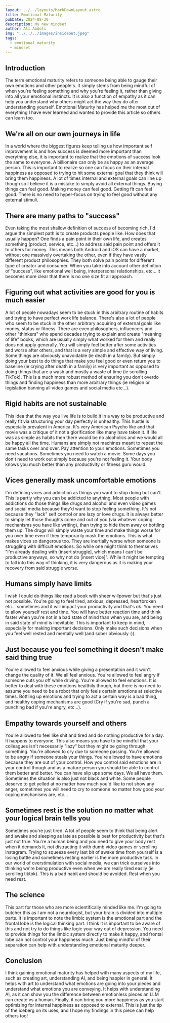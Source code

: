 ```yaml
---
layout: ../../layouts/MarkDownLayout.astro
title: Emotional Maturity 
pubDate: 2024-08-30
description: My new mindset
author: Ali Abdoli
img: "../../../images/insideout.jpeg"
tags:
  - emotional maturity
  - mindset
---
```


## Introduction

The term emotional maturity refers to someone being able to gauge their own emotions and other people's. It simply stems from being mindful of when you're feeling something and why you're feeling it, rather than giving into all your emotional instincts. It is also a function of empathy as it can help you understand why others might act the way they do after understanding yourself. Emotional Maturity has helped me the most out of everything I have ever learned and wanted to provide this article so others can learn too. 

## We're all on our own journeys in life

In a world where the biggest figures keep telling us how important self improvement is and how success is deemed more important than everything else, it is important to realize that the emotions of success look the same to everyone. A billionaire can only be as happy as an average person. This is important to realize so one can focus on their internal happiness as opposed to trying to hit some external goal that they think will bring them happiness. A lot of times internal and external goals can line up though so I believe it is a mistake to simply avoid all external things. Buying things can feel good. Making money can feel good. Getting fit can feel good. There is no need to hyper-focus on trying to feel good without any external stimuli.

## There are many paths to "success"

Even taking the most shallow definition of success of becoming rich, I'd argue the simplest path is to create products people like. How does that usually happen? One finds a pain point in their own life, and creates something (product, service, etc...) to address said pain point and offers it to others for money. This means both Android and iOS can have a market, without one massively overtaking the other, even if they have vastly different product philosophies. They both solve pain points for different type of creator and consumer. When you take into account other definition of "success", like emotional well being, interpersonal relationships, etc... it becomes more clear that there is no one size fit all approach.

## Figuring out what activities are good for you is much easier 

A lot of people nowadays seem to be stuck in this arbitrary routine of habits and trying to have perfect work life balance. There's also a lot of people who seem to be stuck in the other arbitrary acquiring of external goals like money, status or fitness. There are even philosophers, influencers and other "thinkers" who spend decades trying to explain and create "meaning of life" books, which are usually simply what worked for them and really does not apply generally. You will simply feel better after some activities and worse after others, and that is a very simple and effective way of living. Some things are obviously unavoidable (ie death in a family). But simply doing your best to do things that make you feel good or even return you to baseline (ie crying after death in a family) is very important as opposed to doing things that are a wash and mostly a waste of time (ie scrolling TikTok). This is a much more robust method of ensuring you don't overdo things and finding happiness than more arbitrary things (ie religion or legislation banning all video games and social media etc...).

## Rigid habits are not sustainable

This idea that the way you live life is to build it in a way to be productive and really fit via structuring your day perfectly is unhealthy. This hustle is especially prevalent in America. It's very American Psycho like and that movie was a critique of it not a glorification like many have taken it. If life was as simple as habits then there would be no alcoholics and we would all be happy all the time. Humans are simply not machines meant to repeat the same tasks over and over. Pay attention to your emotions. Sometimes you need vacations. Sometimes you need to watch a movie. Some days you don't need to work out simply because you're not feeling it. Your body knows you much better than any productivity or fitness guru would.

## Vices generally mask uncomfortable emotions

I'm defining vices and addiction as things you want to stop doing but can't. This is partly why you can be addicted to anything. Most people with addictions do those things like drugs and alcohol and even video games and social media because they'd want to stop feeling something. It's not because they "lack" self control or are lazy or love drugs. It is always better to simply let those thoughts come and out of you (via whatever coping mechanisms you have like writing), than trying to hide them away or bottling them up. The drugs will simply waste your time and make things worse for you over time even if they temporarily mask the emotions. This is what makes vices so dangerous too. They are inertially worse when someone is struggling with difficult emotions. So while one might think to themselves "I'm already dealing with \[insert struggle\], which means I can't be productive anyways, so why not do \[insert vice\]". While it might be tempting to fall into this way of thinking, it is very dangerous as it is making your recovery from said struggle worse.

## Humans simply have limits

I wish I could do things like read a book with sheer willpower but that's just not possible. You're going to feel tired, anxious, depressed, heartbroken etc... sometimes and it will impact your productivity and that's ok. You need to allow yourself rest and time. You will have better reaction time and think faster when you're not in a bad state of mind than when you are, and being in said state of mind is inevitable. This is important to keep in mind, especially for making important decisions. Only make such decisions when you feel well rested and mentally well (and sober obviously :)).

## Just because you feel something it doesn't make said thing true

You're allowed to feel anxious while giving a presentation and it won't change the quality of it. We all feel anxious. You're allowed to feel angry if someone cuts you off while driving. You're allowed to feel emotions. It is better to deal with these emotions healthily though, but there is no need to assume you need to be a robot that only feels certain emotions at selective times. Bottling up emotions and trying to act a certain way is a bad thing, and healthy coping mechanisms are good (Cry if you're sad, punch a punching bad if you're angry, etc...). 

## Empathy towards yourself and others

You're allowed to feel like shit and tired and do nothing productive for a day. It happens to everyone. This also means you have to be mindful that your colleagues isn't necessarily "lazy" but they might be going through something. You're allowed to cry due to someone passing. You're allowed to be angry if someone steals your things. You're allowed to have emotions because they are out of your control. How you control said emotions are in your control though and as a mature person you should be able to control them better and better. You can have slip ups some days. We all have them. Sometimes the situation is also just not black and white. Some people deserve to get yelled at no matter how much you'd like to not show any anger, sometimes you will need to cry to someone no matter how good your coping mechanisms are, etc...

## Sometimes rest is the solution no matter what your logical brain tells you

Sometimes you're just tired. A lot of people seem to think that being alert and awake and sleeping as late as possible is best for productivity but that's just not true. You're a human being and you need to give your body rest when it demands it, not distracting it with dumb video games or scrolling instagram. Trying to squeeze every last bit of awake time from yourself is a losing battle and sometimes resting earlier is the more productive task. In our world of overstimulation with social media, we can trick ourselves into thinking we're being productive even when we are really tired easily (ie scrolling tiktok). This is a bad habit and should be avoided. Rest when you need rest.

## The science

This part for those who are more scientifically minded like me. I'm going to butcher this as I am not a neurologist, but your brain is divided into multiple parts. It is important to note the limbic system is the emotional part and the frontal lobe is the logical thinking part. I think it is important to be aware of this and not try to do things like logic your way out of depression. You need to provide things for the limbic system directly to make it happy, and frontal lobe can not control your happiness much. Just being mindful of their separation can help with understanding emotional maturity deeper.

## Conclusion

I think gaining emotional maturity has helped with many aspects of my life, such as creating art, understanding AI, and being happier in general. It helps with art to understand what emotions are going into your pieces and understand what emotions you are conveying. It helps with understanding AI, as it can show you the difference between emotionless pieces an LLM can create vs a human. Finally, it can bring you more happiness as you start optimizing for internal happiness as opposed to external. This is just the tip of the iceberg on its uses, and I hope my findings in this piece can help others too! 
